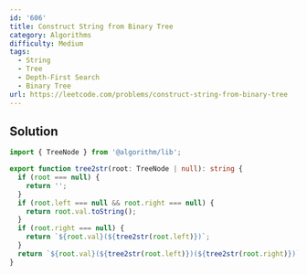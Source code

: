 ```yaml
---
id: '606'
title: Construct String from Binary Tree
category: Algorithms
difficulty: Medium
tags:
  - String
  - Tree
  - Depth-First Search
  - Binary Tree
url: https://leetcode.com/problems/construct-string-from-binary-tree
---
```


## Solution

```typescript showLineNumbers
import { TreeNode } from '@algorithm/lib';

export function tree2str(root: TreeNode | null): string {
  if (root === null) {
    return '';
  }
  if (root.left === null && root.right === null) {
    return root.val.toString();
  }
  if (root.right === null) {
    return `${root.val}(${tree2str(root.left)})`;
  }
  return `${root.val}(${tree2str(root.left)})(${tree2str(root.right)})`;
}
```
